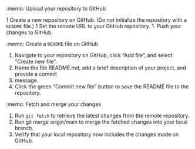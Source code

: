 :memo: Upload your repository to GitHub

1   Create a new repository on GitHub. (Do not initialize the repository with a `README` file.)
1   Set the remote URL to your GitHub repository.
1.  Push your changes to GitHub.

:memo: Create a `README` file on GitHub

1. Navigate to your repository on GitHub, click "Add file", and select "Create new file".
1. Name the file README.md, add a brief description of your project, and provide a commit 
1. message.
1. Click the green "Commit new file" button to save the README file to the repository.

:memo: Fetch and merge your changes

1. Run `git fetch` to retrieve the latest changes from the remote repository.
1. Run git merge origin/main to merge the fetched changes into your local branch.
1. Verify that your local repository now includes the changes made on GitHub.
